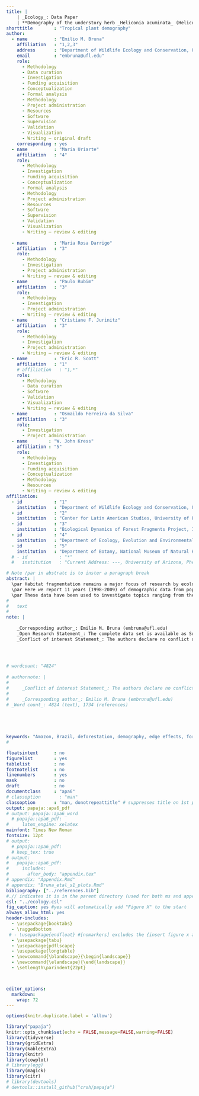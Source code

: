 ```yaml
---
title: |
    | _Ecology_: Data Paper 
    | **Demography of the understory herb _Heliconia acuminata_ (Heliconiaceae) in an experimentally fragmented tropical landscape**
shorttitle        : "Tropical plant demography"
author: 
  - name          : "Emilio M. Bruna"
    affiliation   : "1,2,3"
    address       : "Department of Wildlife Ecology and Conservation, University of Florida, PO Box 110430, Gainesville, FL 32611-0430, USA"
    email         : "embruna@ufl.edu"
    role:
      - Methodology
      - Data curation
      - Investigation
      - Funding acquisition
      - Conceptualization
      - Formal analysis
      - Methodology
      - Project administration
      - Resources
      - Software
      - Supervision
      - Validation
      - Visualization
      - Writing – original draft
    corresponding : yes
  - name          : "Maria Uriarte"
    affiliation   : "4"
    role:
      - Methodology
      - Investigation
      - Funding acquisition
      - Conceptualization
      - Formal analysis
      - Methodology
      - Project administration
      - Resources
      - Software
      - Supervision
      - Validation
      - Visualization
      - Writing – review & editing
      
  - name          : "Maria Rosa Darrigo"
    affiliation   : "3"
    role:
      - Methodology
      - Investigation
      - Project administration
      - Writing – review & editing
  - name          : "Paulo Rubim"
    affiliation   : "3"
    role: 
      - Methodology
      - Investigation
      - Project administration
      - Writing – review & editing
  - name          : "Cristiane F. Jurinitz"
    affiliation   : "3"
    role: 
      - Methodology
      - Investigation
      - Project administration
      - Writing – review & editing
  - name          : "Eric R. Scott"
    affiliation   : "1"
    # affiliation   : "1,*"
    role:
      - Methodology
      - Data curation
      - Software
      - Validation
      - Visualization
      - Writing – review & editing
  - name          : "Osmaildo Ferreira da Silva"
    affiliation   : "3"
    role: 
      - Investigation
      - Project administration
  - name        : "W. John Kress"
    affiliation : "5"
    role:
      - Methodology
      - Investigation
      - Funding acquisition
      - Conceptualization
      - Methodology
      - Resources
      - Writing – review & editing
affiliation:
  - id            : "1"
    institution   : "Department of Wildlife Ecology and Conservation, University of Florida, PO Box 110430, Gainesville, FL 32611-0430, USA"
  - id            : "2"
    institution   : "Center for Latin American Studies, University of Florida, PO Box 115530, Gainesville, FL 32611-5530, USA"
  - id            : "3"
    institution   : "Biological Dynamics of Forest Fragments Project, INPA-PDBFF, CP 478, Manaus, AM 69011-970, Brazil"
  - id            : "4"
    institution   : "Department of Ecology, Evolution and Environmental Biology, Columbia University, 1200 Amsterdam Ave., New York, New York 10027, USA"
  - id            : "5"
    institution   : "Department of Botany, National Museum of Natural History, PO Box 37012, Smithsonian Institution, PO Box 37012, Washington DC, USA"
  # - id            : "*"
  #   institution   : "Current Address: ---, University of Arizona, Pheonix, AZ ZIP CODE, USA"

# Note /par in abstratc is to inster a paragraph break
abstract: |
  \par Habitat fragmentation remains a major focus of research by ecologists decades after being put forward as a threat to the integrity of ecosystems. Decades of research have documented myriad biotic changes in fragmented landscapes, including the local extinction of species from fragments. The demographic mechanisms underlying these extinctions are rarely known. However, many of them – especially in lowland tropical forests – are thought to be driven by one of two mechanisms: (1) reduced recruitment in fragments resulting from changes in the diversity or abundance of pollinators and seed dispersers or (2) increased rates of individual mortality in fragments due to dramatically altered abiotic conditions, especially near fragment edges. Unfortunately, there have been few tests of these potential mechanisms due to the paucity of long-term and comprehensive demographic data collected in both forest fragments and continuous forest sites.    
  \par Here we report 11 years (1998-2009) of demographic data from populations of the Amazonian understory herb _H. acuminata_ (LC Rich.) found at Brazil's Biological Dynamics of Forest Fragments Project. The dataset comprises >67,000 plant$\times$year records of >8500 plants, including >3400 seedlings established after the first census. The thirteen populations were in permanent plots located in experimentally isolated fragments (one in each of four 1-ha fragments and one in each of three 10-ha fragments) as well as in six continuous forest sites. Each plot was $50\times100$m, with the distance between plots ranging from 500 m-60 km. The plants in each plot were censused annually, at which time we recorded, identified, marked, and measured new seedlings, identified any previously marked plants that died, and recorded the size of surviving individuals. Plots were also surveyed during the flowering season to identify reproductive plants and record the number of inflorescences each produced.   
  \par These data have been used to investigate topics ranging from the way fragmentation-related reductions in germination influence population dynamics to statistical methods for analyzing reproductive rates. This breadth of prior use reflects the value of these data to future researchers - an invaluable resource for studies of plant responses to habitat fragmentation, but also also an exceptional one with to address fundamental questions in plant demography, the evolutionary ecology of tropical plants, and for developing and testing demographic models and tools. There are no restrictions on the use this data set, but we do ask that those using the data for teaching or research inform us of how they are doing so and cite this paper and the data archive if appropriate. Any publication using the data must also include a BDFFP Technical Series Number in the Acknowledgments. Authors can request this series number upon the acceptance of their article by contacting the BDFFP's Scientific Coordinator or E. M. Bruna.  
# 
#   text
# 
note: | 
    
    _Corresponding author_: Emilio M. Bruna (embruna@ufl.edu)  
    _Open Research Statement_: The complete data set is available as Supporting Information at: [TBD]. Associated data is also available at the Dryad Digital Repository: [DOI].  
    _Conflict of interest Statement_: The authors declare no conflict of interest.

    
  

# wordcount: "4824"
  
# authornote: |
#     
#     _Conflict of interest Statement_: The authors declare no conflict of interest.
#   
#     _Corresponding author_: Emilio M. Bruna (embruna@ufl.edu)
# _Word count_: 4824 (text), 1734 (references)
  
      



keywords: "Amazon, Brazil, deforestation, demography, edge effects, forest fragments, habitat fragmentation, integral projection models, matrix models, population dynamics, vital rates"
# 

floatsintext      : no
figurelist        : yes
tablelist         : no
footnotelist      : no
linenumbers       : yes
mask              : no
draft             : no
documentclass     : "apa6"
# classoption       : "man"
classoption       : "man, donotrepeattitle" # suppresses title on 1st page of MS
output: papaja::apa6_pdf
# output: papaja::apa6_word
  # papaja::apa6_pdf:
#     latex_engine: xelatex
mainfont: Times New Roman
fontsize: 12pt
# output: 
  # papaja::apa6_pdf:
  # keep_tex: true   
# output:
#   papaja::apa6_pdf:
#     includes:
#       after_body: "appendix.tex"
# appendix: "Appendix.Rmd"
# appendix: "Bruna_etal_s1_plots.Rmd"
bibliography: ["../references.bib"] 
#.// indicates it is in the parent directory (used for both ms and appendix)
csl: "../ecology.csl"
fig_caption: yes #yes will automatically add "Figure X" to the start 
always_allow_html: yes
header-includes:
  - \usepackage{booktabs}
  - \raggedbottom
 # - \usepackage{endfloat} #[nomarkers] excludes the {insert figure x around here] from main text. The others exclude the list of tables and figures. https://cs.brown.edu/about/system/managed/latex/doc/endfloat.pdf
  - \usepackage{tabu}
  - \usepackage{pdflscape}
  - \usepackage{longtable}
  - \newcommand{\blandscape}{\begin{landscape}}
  - \newcommand{\elandscape}{\end{landscape}}
  - \setlength\parindent{22pt}



editor_options: 
  markdown: 
    wrap: 72
---
```


```r
options(knitr.duplicate.label = 'allow')
```

```r
library("papaja")
knitr::opts_chunk$set(echo = FALSE,message=FALSE,warning=FALSE)
library(tidyverse)
library(gridExtra)
library(kableExtra)
library(knitr)
library(cowplot)
# library(egg)
library(magick)
library(citr)
# library(devtools)
# devtools::install_github("crsh/papaja")
```

<!-- ```{r data_load, cached=TRUE, echo = FALSE, warning=FALSE,message = FALSE} -->
<!-- # knitr::opts_chunk$set(echo = FALSE) -->

<!-- urlfile_plants<-("https://raw.githubusercontent.com/BrunaLab/HeliconiaSurveys/master/data_clean/HDP_1998_2009.csv") -->
<!-- ha_plants<-read_csv(url(urlfile_plants)) -->

<!-- urlfile_plots<-"https://raw.githubusercontent.com/BrunaLab/HeliconiaSurveys/master/data_clean/HDP_plots.csv" -->
<!-- ha_plots<-read_csv(url(urlfile_plots)) -->

<!-- ``` -->


